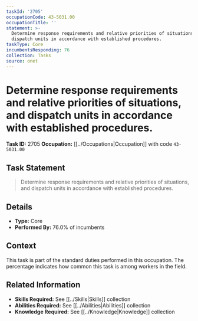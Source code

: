 ```yaml
---
taskId: '2705'
occupationCode: 43-5031.00
occupationTitle: ''
statement: >-
  Determine response requirements and relative priorities of situations, and
  dispatch units in accordance with established procedures.
taskType: Core
incumbentsResponding: 76
collection: Tasks
source: onet
---
```

# Determine response requirements and relative priorities of situations, and dispatch units in accordance with established procedures.

**Task ID:** 2705
**Occupation:** [[../Occupations|Occupation]] with code `43-5031.00`

## Task Statement

> Determine response requirements and relative priorities of situations, and dispatch units in accordance with established procedures.

## Details

- **Type:** Core
- **Performed By:** 76.0% of incumbents

## Context

This task is part of the standard duties performed in this occupation. The percentage indicates how common this task is among workers in the field.

## Related Information

- **Skills Required:** See [[../Skills|Skills]] collection
- **Abilities Required:** See [[../Abilities|Abilities]] collection
- **Knowledge Required:** See [[../Knowledge|Knowledge]] collection
